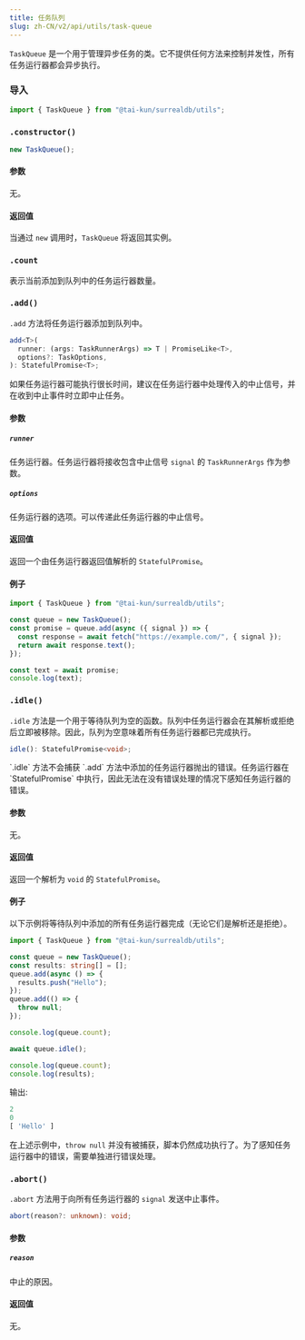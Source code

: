 ```yaml
---
title: 任务队列
slug: zh-CN/v2/api/utils/task-queue
---
```



`TaskQueue` 是一个用于管理异步任务的类。它不提供任何方法来控制并发性，所有任务运行器都会异步执行。

### 导入

```ts
import { TaskQueue } from "@tai-kun/surrealdb/utils";
```

### `.constructor()`

```ts
new TaskQueue();
```

#### 参数

无。

#### 返回值

当通过 `new` 调用时，`TaskQueue` 将返回其实例。

### `.count` <Badge variant="instance" /><Badge variant="property" /><Badge variant="readonly" />

表示当前添加到队列中的任务运行器数量。

### `.add()` <Badge variant="instance" /><Badge variant="method" />

`.add` 方法将任务运行器添加到队列中。

```ts
add<T>(
  runner: (args: TaskRunnerArgs) => T | PromiseLike<T>,
  options?: TaskOptions,
): StatefulPromise<T>;
```

<Aside type="caution">
  如果任务运行器可能执行很长时间，建议在任务运行器中处理传入的中止信号，并在收到中止事件时立即中止任务。
</Aside>

#### 参数

##### `runner`

任务运行器。任务运行器将接收包含中止信号 `signal` 的 `TaskRunnerArgs` 作为参数。

##### `options`

任务运行器的选项。可以传递此任务运行器的中止信号。

#### 返回值

返回一个由任务运行器返回值解析的 `StatefulPromise`。

#### 例子

```ts
import { TaskQueue } from "@tai-kun/surrealdb/utils";

const queue = new TaskQueue();
const promise = queue.add(async ({ signal }) => {
  const response = await fetch("https://example.com/", { signal });
  return await response.text();
});

const text = await promise;
console.log(text);
```

### `.idle()` <Badge variant="instance" /><Badge variant="method" />

`.idle` 方法是一个用于等待队列为空的函数。队列中任务运行器会在其解析或拒绝后立即被移除。因此，队列为空意味着所有任务运行器都已完成执行。

```ts
idle(): StatefulPromise<void>;
```

<Aside type="caution">
  `.idle` 方法不会捕获 `.add` 方法中添加的任务运行器抛出的错误。任务运行器在 `StatefulPromise` 中执行，因此无法在没有错误处理的情况下感知任务运行器的错误。
</Aside>

#### 参数

无。

#### 返回值

返回一个解析为 `void` 的 `StatefulPromise`。

#### 例子

以下示例将等待队列中添加的所有任务运行器完成（无论它们是解析还是拒绝）。

```ts
import { TaskQueue } from "@tai-kun/surrealdb/utils";

const queue = new TaskQueue();
const results: string[] = [];
queue.add(async () => {
  results.push("Hello");
});
queue.add(() => {
  throw null;
});

console.log(queue.count);

await queue.idle();

console.log(queue.count);
console.log(results);
```

输出:

```js
2
0
[ 'Hello' ]
```

在上述示例中，`throw null` 并没有被捕获，脚本仍然成功执行了。为了感知任务运行器中的错误，需要单独进行错误处理。

### `.abort()` <Badge variant="instance" /><Badge variant="method" />

`.abort` 方法用于向所有任务运行器的 `signal` 发送中止事件。

```ts
abort(reason?: unknown): void;
```

#### 参数

##### `reason`

中止的原因。

#### 返回值

无。
